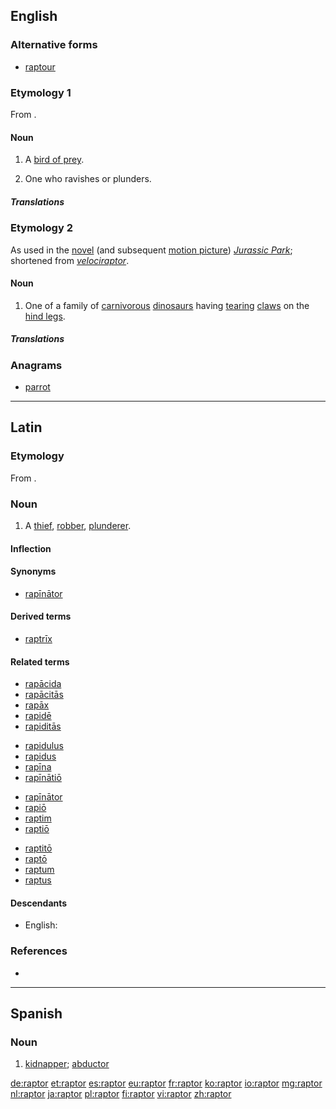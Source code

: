 ==English==

===Alternative forms===
* [[raptour]] {{qualifier|obsolete|rare}}

===Etymology 1===
From {{etyl|la|en}} {{term|raptor||thief|lang=la}}.

====Noun====
{{en-noun}}

# A [[bird of prey]].
# {{context|obsolete|lang=en}} One who ravishes or plunders.

=====Translations=====
{{trans-see|bird of prey}}

===Etymology 2===
As used in the [[novel]] (and subsequent [[motion picture]]) ''[[w:Jurassic Park|Jurassic Park]]''; shortened from ''[[velociraptor]]''.

====Noun====
{{en-noun}}

# One of a family of [[carnivorous]] [[dinosaur]]s having [[tear]]ing [[claw]]s on the [[hind leg]]s.

=====Translations=====
{{trans-see|velociraptor}}

===Anagrams===
* [[parrot#English|parrot]]

----

==Latin==

===Etymology===
From {{term|rapio|rapiō|seize, grab, snatch|lang=la}}.

===Noun===
{{la-noun|raptor|raptoris|raptōris|m|third}}

# A [[thief]], [[robber]], [[plunderer]].

====Inflection====
{{la-decl-3rd|raptor|raptor|raptor|raptōr}}

====Synonyms====
* {{sense|robber}} [[rapinator|rapīnātor]]

====Derived terms====
* [[raptrix|raptrīx]]

====Related terms====
{{rel-top4}}
* [[rapacida|rapācida]]
* [[rapacitas|rapācitās]]
* [[rapax|rapāx]]
* [[rapide|rapidē]]
* [[rapiditas|rapiditās]]
{{rel-mid4}}
* [[rapidulus]]
* [[rapidus]]
* [[rapina|rapīna]]
* [[rapinatio|rapīnātiō]]
{{rel-mid4}}
* [[rapinator|rapīnātor]]
* [[rapio|rapiō]]
* [[raptim]]
* [[raptio|raptiō]]
{{rel-mid4}}
* [[raptito|raptitō]]
* [[rapto|raptō]]
* [[raptum]]
* [[raptus]]
{{rel-bottom}}

====Descendants====
* English: {{l|en|raptor}}

===References===
* {{R:L&S}}

----
==Spanish==

===Noun===
{{es-noun|m|es}}

# [[kidnapper]]; [[abductor]]

[[de:raptor]]
[[et:raptor]]
[[es:raptor]]
[[eu:raptor]]
[[fr:raptor]]
[[ko:raptor]]
[[io:raptor]]
[[mg:raptor]]
[[nl:raptor]]
[[ja:raptor]]
[[pl:raptor]]
[[fi:raptor]]
[[vi:raptor]]
[[zh:raptor]]